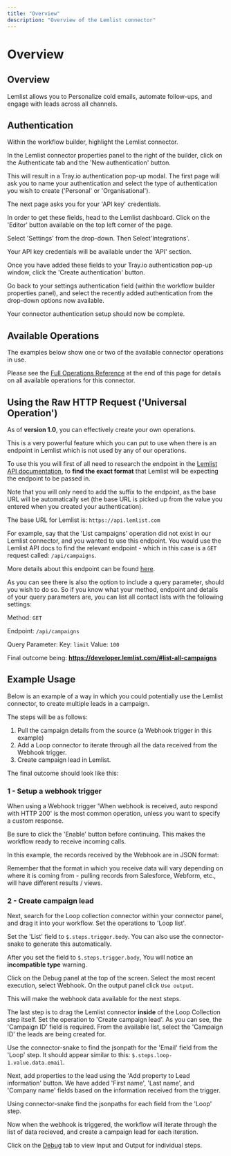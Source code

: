 ```yaml
---
title: "Overview"
description: "Overview of the Lemlist connector"
---
```


# Overview

## Overview

Lemlist allows you to Personalize cold emails, automate follow-ups, and engage with leads across all channels.

## Authentication

Within the workflow builder, highlight the Lemlist connector.

In the Lemlist connector properties panel to the right of the builder, click on the Authenticate tab and the 'New authentication' button.

This will result in a Tray.io authentication pop-up modal. The first page will ask you to name your authentication and select the type of authentication you wish to create ('Personal' or 'Organisational').

The next page asks you for your 'API key' credentials.

In order to get these fields, head to the Lemlist dashboard. Click on the 'Editor' button available on the top left corner of the page.

Select 'Settings' from the drop-down. Then Select'Integrations'.

Your API key credentials will be available under the 'API' section.

Once you have added these fields to your Tray.io authentication pop-up window, click the 'Create authentication' button.

Go back to your settings authentication field (within the workflow builder properties panel), and select the recently added authentication from the drop-down options now available.

Your connector authentication setup should now be complete.

## Available Operations

The examples below show one or two of the available connector operations in use.

Please see the [Full Operations Reference](#operationsFull) at the end of this page for details on all available operations for this connector.

## Using the Raw HTTP Request ('Universal Operation')

As of **version 1.0**, you can effectively create your own operations.

This is a very powerful feature which you can put to use when there is an endpoint in Lemlist which is not used by any of our operations.

To use this you will first of all need to research the endpoint in the [Lemlist API documentation](https://developer.lemlist.com/), to **find the exact format** that Lemlist will be expecting the endpoint to be passed in.

Note that you will only need to add the suffix to the endpoint, as the base URL will be automatically set (the base URL is picked up from the value you entered when you created your authentication).

The base URL for Lemlist is: `https://api.lemlist.com`

For example, say that the 'List campaigns' operation did not exist in our Lemlist connector, and you wanted to use this endpoint. You would use the Lemlist API docs to find the relevant endpoint - which in this case is a `GET` request called: `/api/campaigns`.

More details about this endpoint can be found [here](https://developer.lemlist.com/#get-team-information).

As you can see there is also the option to include a query parameter, should you wish to do so. So if you know what your method, endpoint and details of your query parameters are, you can list all contact lists with the following settings:

Method: `GET`

Endpoint: `/api/campaigns`

Query Parameter: Key: `limit` Value: `100`

Final outcome being: **https://developer.lemlist.com/#list-all-campaigns**

## Example Usage

Below is an example of a way in which you could potentially use the Lemlist connector, to create multiple leads in a campaign.

The steps will be as follows:

1. Pull the campaign details from the source (a Webhook trigger in this example)
2. Add a Loop connector to iterate through all the data received from the Webhook trigger.
3. Create campaign lead in Lemlist.

The final outcome should look like this:

### 1 - Setup a webhook trigger

When using a Webhook trigger 'When webhook is received, auto respond with HTTP 200' is the most common operation, unless you want to specify a custom response.

Be sure to click the 'Enable' button before continuing. This makes the workflow ready to receive incoming calls.

In this example, the records received by the Webhook are in JSON format:

Remember that the format in which you receive data will vary depending on where it is coming from - pulling records from Salesforce, Webform, etc., will have different results / views.

### 2 - Create campaign lead

Next, search for the Loop collection connector within your connector panel, and drag it into your workflow. Set the operations to 'Loop list'.

Set the 'List' field to `$.steps.trigger.body`. You can also use the connector-snake to generate this automatically.

After you set the field to `$.steps.trigger.body`, You will notice an **incompatible type** warning.

Click on the Debug panel at the top of the screen. Select the most recent execution, select Webhook. On the output panel click `Use output`.

This will make the webhook data available for the next steps.

The last step is to drag the Lemlist connector **inside** of the Loop Collection step itself. Set the operation to 'Create campaign lead'. As you can see, the 'Campaign ID' field is required. From the available list, select the 'Campaign ID' the leads are being created for.

Use the connector-snake to find the jsonpath for the 'Email' field from the 'Loop' step. It should appear similar to this: `$.steps.loop-1.value.data.email`.

Next, add properties to the lead using the 'Add property to Lead information' button. We have added 'First name', 'Last name', and 'Company name' fields based on the information received from the trigger.

Using connector-snake find the jsonpaths for each field from the 'Loop' step.

Now when the webhook is triggered, the workflow will iterate through the list of data recieved, and create a campaign lead for each iteration.

Click on the [Debug](/platform/troubleshooting/logs-and-debugging/) tab to view Input and Output for individual steps.
